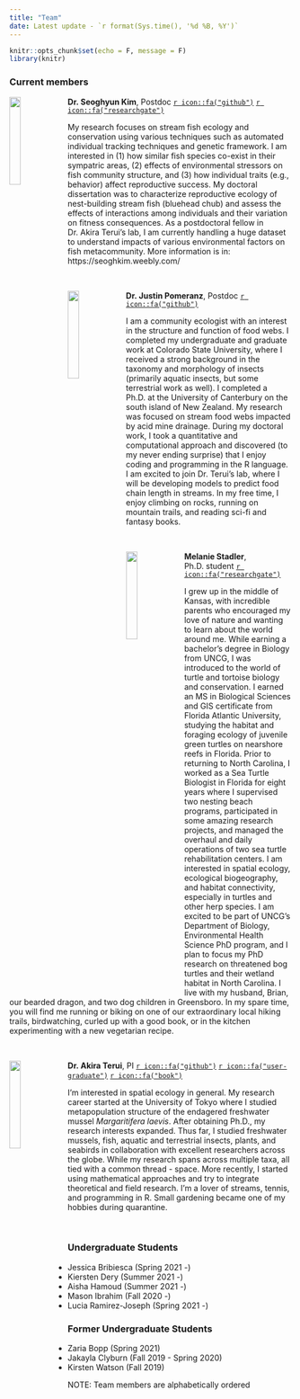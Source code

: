 ```yaml
---
title: "Team"
date: Latest update - `r format(Sys.time(), '%d %B, %Y')`
---
```


```r
knitr::opts_chunk$set(echo = F, message = F)
library(knitr)
```

### Current members

<div class="clearfix">
<img src="image/img_sk.jpg" style = "vertical-align:top; width: 20%" align = left>
**Dr. Seoghyun Kim**, Postdoc [`r icon::fa("github")`](https://github.com/seoghyunkim/) [`r icon::fa("researchgate")`](https://www.researchgate.net/profile/Seoghyun_Kim)\

My research focuses on stream fish ecology and conservation using various techniques such as automated individual tracking techniques and genetic framework. I am interested in (1) how similar fish species co-exist in their sympatric areas, (2) effects of environmental stressors on fish community structure, and (3) how individual traits (e.g., behavior) affect reproductive success. My doctoral dissertation was to characterize reproductive ecology of nest-building stream fish (bluehead chub) and assess the effects of interactions among individuals and their variation on fitness consequences. As a postdoctoral fellow in Dr. Akira Terui’s lab, I am currently handling a huge dataset to understand impacts of various environmental factors on fish metacommunity. More information is in: https://seoghkim.weebly.com/
</div>
\

<div class="clearfix">
<img src="image/img_jp.jpg" style = "vertical-align:top; width: 20%" align = left>
**Dr. Justin Pomeranz**, Postdoc [`r icon::fa("github")`](https://github.com/Jpomz)

I am a community ecologist with an interest in the structure and function of food webs. I completed my undergraduate and graduate work at Colorado State University, where I received a strong background in the taxonomy and morphology of insects (primarily aquatic insects, but some terrestrial work as well). I completed a Ph.D. at the University of Canterbury on the south island of New Zealand. My research was focused on stream food webs impacted by acid mine drainage. During my doctoral work, I took a quantitative and computational approach and discovered (to my never ending surprise) that I enjoy coding and programming in the R language. I am excited to join Dr. Terui's lab, where I will be developing models to predict food chain length in streams. In my free time, I enjoy climbing on rocks, running on mountain trails, and reading sci-fi and fantasy books.
</div>
\

<div class="clearfix">
<img src="image/img_ms.jpg" style = "vertical-align:top; width: 20%" align = left>
**Melanie Stadler**, Ph.D. student [`r icon::fa("researchgate")`](https://www.researchgate.net/profile/Melanie_Stadler)

I grew up in the middle of Kansas, with incredible parents who encouraged my love of nature and wanting to learn about the world around me.  While earning a bachelor’s degree in Biology from UNCG, I was introduced to the world of turtle and tortoise biology and conservation.  I earned an MS in Biological Sciences and GIS certificate from Florida Atlantic University, studying the habitat and foraging ecology of juvenile green turtles on nearshore reefs in Florida.  Prior to returning to North Carolina, I worked as a Sea Turtle Biologist in Florida for eight years where I supervised two nesting beach programs, participated in some amazing research projects, and managed the overhaul and daily operations of two sea turtle rehabilitation centers.  I am interested in spatial ecology, ecological biogeography, and habitat connectivity, especially in turtles and other herp species.  I am excited to be part of UNCG’s Department of Biology, Environmental Health Science PhD program, and I plan to focus my PhD research on threatened bog turtles and their wetland habitat in North Carolina.  I live with my husband, Brian, our bearded dragon, and two dog children in Greensboro.  In my spare time, you will find me running or biking on one of our extraordinary local hiking trails, birdwatching, curled up with a good book, or in the kitchen experimenting with a new vegetarian recipe.
</div>
\

<div class="clearfix">
<img src="image/img_at.jpg" style = "vertical-align:top; width: 20%" align = left>
**Dr. Akira Terui**, PI [`r icon::fa("github")`](https://github.com/aterui/) [`r icon::fa("user-graduate")`](https://scholar.google.com/citations?user=H9OuCKsAAAAJ&hl=ja&authuser=1) 
[`r icon::fa("book")`](https://publons.com/researcher/1241876/akira-terui/)\

I'm interested in spatial ecology in general. My research career started at the University of Tokyo where I studied metapopulation structure of the endagered freshwater mussel *Margaritifera laevis*. After obtaining Ph.D., my research interests expanded. Thus far, I studied freshwater mussels, fish, aquatic and terrestrial insects, plants, and seabirds in collaboration with excellent researchers across the globe. While my research spans across multiple taxa, all tied with a common thread - space. More recently, I started using mathematical approaches and try to integrate theoretical and field research. I'm a lover of streams, tennis, and programming in R. Small gardening became one of my hobbies during quarantine.
</div>
\

### Undergraduate Students

- Jessica Bribiesca (Spring 2021 -)
- Kiersten Dery (Summer 2021 -)
- Aisha Hamoud (Summer 2021 -)
- Mason Ibrahim (Fall 2020 -)
- Lucia Ramirez-Joseph (Spring 2021 -)

### Former Undergraduate Students

- Zaria Bopp (Spring 2021)
- Jakayla Clyburn (Fall 2019 - Spring 2020)
- Kirsten Watson (Fall 2019)

NOTE: Team members are alphabetically ordered